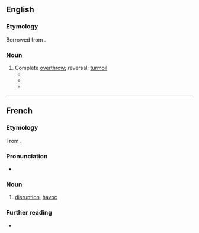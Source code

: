 ==English==
{{rfv|en}}
===Etymology===
Borrowed from {{bor|en|fr|bouleversement}}.

===Noun===
{{en-noun}}

# Complete [[overthrow]]; reversal; [[turmoil]]
#* {{quote-book|en|year=1916  |title=The Publishers Weekly - Volume 89 |author=|page=596 |ISBN=|passage=It reflects the feverish hopes, the quick successes, the amazing social '''bouleversements''' only possible when all the old elements of society have been poured together and shaken up pellmell.}}
#* {{quote-book|en|year=2002 |title=What if?: collected writings 1986-2000 |author=Paolo Soleri |page=18 |ISBN=|passage=This is a '''bouleversement''' of Plato.}}
#* {{quote-book|en|year=2014  |title=Aedes Hartwellianae - Volume 1 |author=William Henry Smyth |page=25 |ISBN=|passage=Among these the ''nautilus pompilius'', or pearly nautilus, affords a truly admirable study, since it actually exists in the present, and is also found in the recent, and the ante-diluvian state,—being the only creature known to have maintained its station through the many supposed '''bouleversements''' and cataclysms which the globe has undergone: in more exact words—from still existing, it affords a valuable aid towards revealing the inhabitant of the allied fossil forms, which endured from the Devonian period through the carboniferous group, the liassic formation, the oolites, and the green sands, up to the London clay.}}

----

==French==

===Etymology===
From {{af|fr|bouleverser|-ment|id2=nominal}}.

===Pronunciation===
* {{fr-IPA}}

===Noun===
{{fr-noun|m}}

# [[disruption]], [[havoc]]

===Further reading===
* {{R:TLFi}}